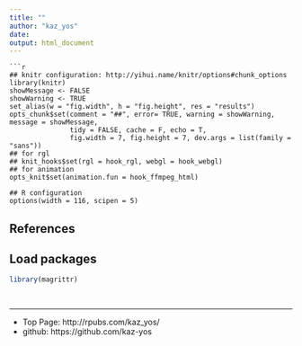 ```yaml
---
title: ""
author: "kaz_yos"
date: 
output: html_document
---
```

```
```r
## knitr configuration: http://yihui.name/knitr/options#chunk_options
library(knitr)
showMessage <- FALSE
showWarning <- TRUE
set_alias(w = "fig.width", h = "fig.height", res = "results")
opts_chunk$set(comment = "##", error= TRUE, warning = showWarning, message = showMessage,
               tidy = FALSE, cache = F, echo = T,
               fig.width = 7, fig.height = 7, dev.args = list(family = "sans"))
## for rgl
## knit_hooks$set(rgl = hook_rgl, webgl = hook_webgl)
## for animation
opts_knit$set(animation.fun = hook_ffmpeg_html)

## R configuration
options(width = 116, scipen = 5)
```

## References

## Load packages

```r

library(magrittr)

```

##

```r

```


--------------------
- Top Page: http://rpubs.com/kaz_yos/
- github: https://github.com/kaz-yos
